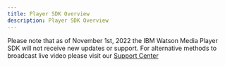 ```yaml
---
title: Player SDK Overview
description: Player SDK Overview
---
```



<InlineNotification kind="warning" className="bx--no-gutter-sm">

Please note that as of November 1st, 2022 the IBM Watson Media Player SDK will not receive new updates or support. For alternative methods to broadcast live video please visit our [Support Center](https://support.video.ibm.com/hc/en-us/categories/200545448-Broadcasting-on-IBM-Watson-Media)

</InlineNotification>

<Row className="resource-card-group">
  <Column colMd={4} colLg={4} noGutterSm>
    <CustomCard title="Player SDK Android" href={withPrefix('/player-sdk-android/getting-started')}></CustomCard>
  </Column>
  <Column colMd={4} colLg={4} noGutterSm>
    <CustomCard title="Player SDK iOS" href={withPrefix('/player-sdk-ios/getting-started')}></CustomCard>
  </Column>
  <Column colMd={4} colLg={4} noGutterSm>
    <CustomCard title="Player SDK Google Cast" href={withPrefix('/player-sdk-cast/getting-started')}></CustomCard>
  </Column>
</Row>
